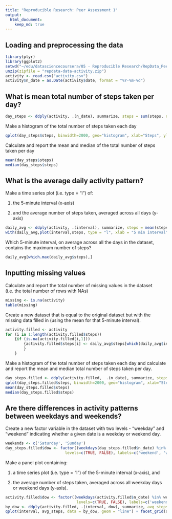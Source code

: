 ```yaml
---
title: "Reproducible Research: Peer Assessment 1"
output:
  html_document:
    keep_md: true
---
```


## Loading and preprocessing the data


```r
library(plyr)
library(ggplot2)
setwd("~/edu/datasciencecoursera/05 - Reproducible Research/RepData_PeerAssessment1")
unzip(zipfile = "repdata-data-activity.zip")
activity <- read.csv("activity.csv")
activity$n_date = as.Date(activity$date, format = "%Y-%m-%d")
```

## What is mean total number of steps taken per day?

```r
day_steps <- ddply(activity, .(n_date), summarize, steps = sum(steps, na.rm = TRUE))
```

Make a histogram of the total number of steps taken each day

```r
qplot(day_steps$steps, binwidth=2000, geo="histogram", xlab="Steps", ylab="Frequency")
```

Calculate and report the mean and median of the total number of steps taken per day

```r
mean(day_steps$steps)
median(day_steps$steps)
```
## What is the average daily activity pattern?

Make a time series plot (i.e. type = "l") of:

1. the 5-minute interval (x-axis) 

1. and the average number of steps taken, averaged across all days (y-axis)

```r
daily_avg <- ddply(activity, .(interval), summarize, steps = mean(steps, na.rm = TRUE))
with(daily_avg,plot(interval,steps, type = "l", xlab = "5 min interval", ylab = "Avg Steps"))
```

Which 5-minute interval, on average across all the days in the dataset, contains the maximum number of steps?

```r
daily_avg[which.max(daily_avg$steps),]
```

## Inputting missing values

Calculate and report the total number of missing values in the dataset (i.e. the total number of rows with NAs)
```r
missing <- is.na(activity)
table(missing)
```
Create a new dataset that is equal to the original dataset but with the missing data filled in (using the mean for that 5-minute interval).
```r
activity.filled <- activity
for (i in 1:length(activity.filled$steps))
    {if (is.na(activity.filled[i,1]))
        {activity.filled$steps[i] <- daily_avg$steps[which(daily_avg$interval == activity.filled$interval[i])]
        }
    }
```
Make a histogram of the total number of steps taken each day and calculate and report the mean and median total number of steps taken per day. 
```r
day_steps.filled <- ddply(activity.filled,  .(n_date), summarize, steps = sum(steps, na.rm = TRUE))
qplot(day_steps.filled$steps, binwidth=2000, geo="histogram", xlab="Steps", ylab="Frequency")
mean(day_steps.filled$steps)
median(day_steps.filled$steps)
```

## Are there differences in activity patterns between weekdays and weekends?

Create a new factor variable in the dataset with two levels - "weekday" and "weekend" indicating whether a given date is a weekday or weekend day.

```r
weekends <- c('Saturday', 'Sunday')
day_steps.filled$dow <- factor((weekdays(day_steps.filled$n_date) %in% weekends), 
                          levels=c(TRUE, FALSE), labels=c('weekend', 'weekday'))
```

Make a panel plot containing:

1. a time series plot (i.e. type = "l") of the 5-minute interval (x-axis), and

1. the average number of steps taken, averaged across all weekday days or weekend days (y-axis). 

```r
activity.filled$dow <- factor((weekdays(activity.filled$n_date) %in% weekends),
                               levels=c(TRUE, FALSE), labels=c('weekend', 'weekday'))
by_dow <- ddply(activity.filled, .(interval, dow), summarize, avg_steps = mean(steps))
qplot(interval, avg_steps, data = by_dow, geom = "line") + facet_grid(dow ~ .)
```
